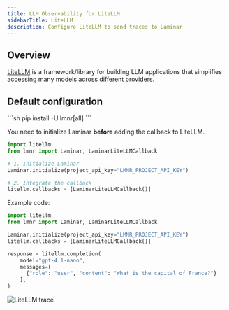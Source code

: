 ```yaml
---
title: LLM Observability for LiteLLM
sidebarTitle: LiteLLM
description: Configure LiteLLM to send traces to Laminar
---
```


## Overview

[LiteLLM](https://www.litellm.ai/) is a framework/library for building LLM applications that simplifies accessing many models across different providers.

## Default configuration

<Steps>
<Step title="Ensure you have the latest version of Laminar">
```sh
pip install -U lmnr[all]
```
</Step>
<Step title="Initialize Laminar and integrate the callback">

You need to initialize Laminar **before** adding the callback to LiteLLM.

```python
import litellm
from lmnr import Laminar, LaminarLiteLLMCallback

# 1. Initialize Laminar
Laminar.initialize(project_api_key="LMNR_PROJECT_API_KEY")

# 2. Integrate the callback
litellm.callbacks = [LaminarLiteLLMCallback()]
```
</Step>
<Step title="Run your code and see traces in Laminar">

Example code:

```python
import litellm
from lmnr import Laminar, LaminarLiteLLMCallback

Laminar.initialize(project_api_key="LMNR_PROJECT_API_KEY")
litellm.callbacks = [LaminarLiteLLMCallback()]

response = litellm.completion(
    model="gpt-4.1-nano",
    messages=[
      {"role": "user", "content": "What is the capital of France?"}
    ],
)
```


<div style={{ border: '1px solid #2B2B30', borderRadius: '8px', overflow: 'hidden' }}>
  <img src="/images/traces/litellm.png" alt="LiteLLM trace" style={{ margin: '0px' }}/>
</div>
</Step>
</Steps>
